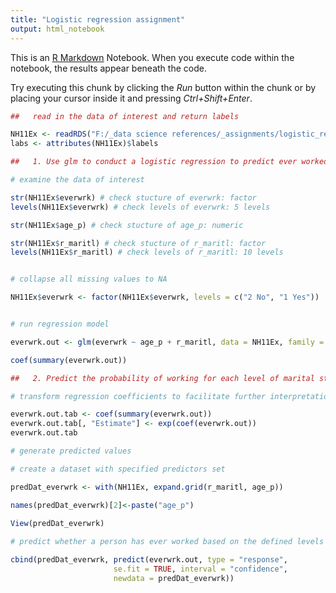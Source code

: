 ---
title: "Logistic regression assignment"
output: html_notebook
---

This is an [R Markdown](http://rmarkdown.rstudio.com) Notebook. When you execute code within the notebook, the results appear beneath the code. 

Try executing this chunk by clicking the *Run* button within the chunk or by placing your cursor inside it and pressing *Ctrl+Shift+Enter*. 

```{r}

##   read in the data of interest and return labels

NH11Ex <- readRDS("F:/_data science references/_assignments/logistic_regression/dataSets/NatHealth2011.rds")
labs <- attributes(NH11Ex)$labels

##   1. Use glm to conduct a logistic regression to predict ever worked (everwrk) using age (age_p) and marital status (r_maritl).

# examine the data of interest

str(NH11Ex$everwrk) # check stucture of everwrk: factor
levels(NH11Ex$everwrk) # check levels of everwrk: 5 levels

str(NH11Ex$age_p) # check stucture of age_p: numeric

str(NH11Ex$r_maritl) # check stucture of r_maritl: factor
levels(NH11Ex$r_maritl) # check levels of r_maritl: 10 levels


# collapse all missing values to NA

NH11Ex$everwrk <- factor(NH11Ex$everwrk, levels = c("2 No", "1 Yes"))


# run regression model

everwrk.out <- glm(everwrk ~ age_p + r_maritl, data = NH11Ex, family = "binomial")

coef(summary(everwrk.out))


```

```{r}

##   2. Predict the probability of working for each level of marital status.

# transform regression coefficients to facilitate further interpretation

everwrk.out.tab <- coef(summary(everwrk.out))
everwrk.out.tab[, "Estimate"] <- exp(coef(everwrk.out))
everwrk.out.tab

```

```{r}

# generate predicted values 

# create a dataset with specified predictors set

predDat_everwrk <- with(NH11Ex, expand.grid(r_maritl, age_p))

names(predDat_everwrk)[2]<-paste("age_p")

View(predDat_everwrk)
                        
# predict whether a person has ever worked based on the defined levels

cbind(predDat_everwrk, predict(everwrk.out, type = "response",
                       se.fit = TRUE, interval = "confidence",
                       newdata = predDat_everwrk))

```

